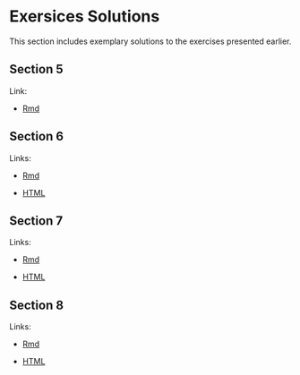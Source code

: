 # Exersices Solutions #


This section includes exemplary solutions to the exercises presented earlier.


## Section 5 ##

Link:

   * [Rmd](import.Rmd)
   
## Section 6 ##

Links:

   * [Rmd](06-3-ex-sol-ADHD.Rmd)
   
   * [HTML](06-3-ex-sol-ADHD.html)

## Section 7 ##

Links:

   * [Rmd](07-3-ex-sol-ADHD.Rmd)
   
   * [HTML](07-3-ex-sol-ADHD.html)
   
## Section 8 ##

Links:

   * [Rmd](08-5-ex-sol-ADHD.Rmd)
   
   * [HTML](08-5-ex-sol-ADHD.html)
   
